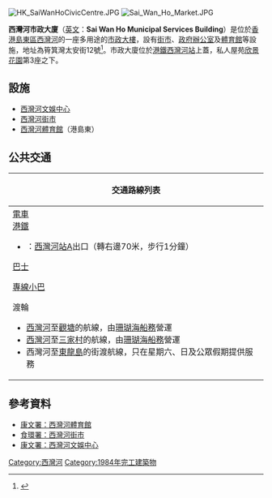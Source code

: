 {{primarysources|time=2010-10-01T10:36:50+00:00}}
[[File:HK_SaiWanHoCivicCentre.JPG|thumb]]
[[File:Sai_Wan_Ho_Market.JPG|thumb]] 

{{coord|22.2818355|114.222556|type:landmark_source:enwiki-googlemaplink|display=title}}

'''西灣河市政大廈'''（[[英文|英文]]：'''Sai Wan Ho Municipal Services Building'''）是位於[[香港島|香港島]][[東區_(香港)|東區]][[西灣河|西灣河]]的一座多用途的[[市政大樓|市政大樓]]，設有[[街市|街市]]、[[政府|政府]][[辦公室|辦公室]]及[[體育館|體育館]]等設施，地址為筲箕灣太安街12號<ref>{{cite web |author1=食物環境衞生署 |title=街市／熟食市場資料 |url=https://www.fehd.gov.hk/tc_chi/map/market/market_pt.html?mapID=532&type=market |website=www.fehd.gov.hk |access-date=2018-07-05 |archive-date=2018-07-05 |archive-url=https://web.archive.org/web/20180705204155/https://www.fehd.gov.hk/tc_chi/map/market/market_pt.html?mapID=532&type=market |dead-url=no }}</ref>。市政大廈位於[[港鐵|港鐵]][[西灣河站|西灣河站]]上蓋，私人屋苑[[欣景花園|欣景花園]]第3座之下。

== 設施 ==
*[[西灣河文娛中心|西灣河文娛中心]]
*[[西灣河街市|西灣河街市]]
*[[西灣河體育館|西灣河體育館]]（港島東）

==公共交通==
{| class="mw-collapsible mw-collapsed wikitable" style="background:white; margin: 0 auto; width: auto;" 
! 交通路線列表
|-
|
;[[香港電車|電車]]
;[[港鐵|港鐵]]
*{{港鐵路線標誌|ISL}}：[[西灣河站|西灣河站]]A出口（轉右邊70米，步行1分鐘）
;[[香港巴士|巴士]]
{{港島巴士簡單列表|2|2A|2X|8H|14|18X|77|81|81A|82|82X|85|99|720|720A|722|N8|N8X}}{{過海隧道巴士簡單列表|102|102P|106|106P|608|608P|613|613A|682|682A|682B|682P|694|988|N122}}{{大嶼山巴士簡單列表|A12}}
;[[香港小巴|專線小巴]]
{{港島專線小巴簡單列表|20|32|50|61|65|65A|68}}
;渡輪
*[[西灣河碼頭|西灣河]]至[[觀塘公眾碼頭|觀塘]]的航線，由[[珊瑚海船務|珊瑚海船務]]營運
*[[西灣河碼頭|西灣河]]至[[三家村_(九龍)|三家村]]的航線，由[[珊瑚海船務|珊瑚海船務]]營運
*西灣河至[[東龍島|東龍島]]的街渡航線，只在星期六、日及公眾假期提供服務
|}

==參考資料==
* [http://www.lcsd.gov.hk/tc/facilities/facilitieslist/facilities.php?fid=482 康文署：西灣河體育館] {{Wayback|url=http://www.lcsd.gov.hk/tc/facilities/facilitieslist/facilities.php?fid=482 |date=20180705204157 }}
* [https://www.fehd.gov.hk/tc_chi/map/market/market_pt.html?mapID=532&type=market 食環署：西灣河街市] {{Wayback|url=https://www.fehd.gov.hk/tc_chi/map/market/market_pt.html?mapID=532&type=market |date=20180705204155 }}
* [http://www.lcsd.gov.hk/tc/swhcc/index.html 康文署：西灣河文娛中心] {{Wayback|url=http://www.lcsd.gov.hk/tc/swhcc/index.html |date=20201027125052 }}

{{HK-buil-stub}}

{{香港市政大廈}}{{香港室內體育場館}}
[[Category:西灣河|Category:西灣河]]
[[Category:1984年完工建築物|Category:1984年完工建築物]]